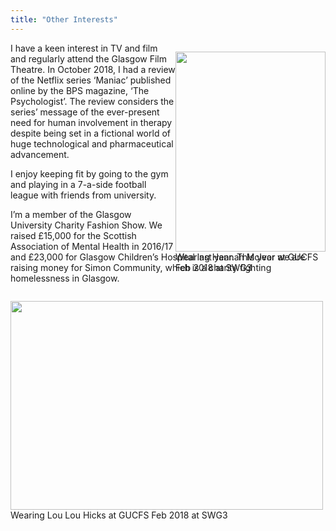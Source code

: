 ```yaml
---
title: "Other Interests"
---
```


<div style="float: right; height: 320px; width: 240px;">
  <img src="gucfs1.jpg" style="width: 100%;">
  Wearing Hannah McIvor at GUCFS Feb 2018 at SWG3
</div>

I have a keen interest in TV and film and regularly attend the Glasgow Film Theatre. In October 2018, I had a review of the Netflix series ‘Maniac’ published online by the BPS magazine, ‘The Psychologist’. The review considers the series’ message of the ever-present need for human involvement in therapy despite being set in a fictional world of huge technological and pharmaceutical advancement.

I enjoy keeping fit by going to the gym and playing in a 7-a-side football league with friends from university.

I’m a member of the Glasgow University Charity Fashion Show. We raised £15,000 for the Scottish Association of Mental Health in 2016/17 and £23,000 for Glasgow Children’s Hospital last year. This year we are raising money for Simon Community, which is a charity fighting homelessness in Glasgow.

<div style="float: left; height: 334px; width: 500px;">
  <img src="gucfs2.jpg" style="width: 100%;">
    Wearing Lou Lou Hicks at GUCFS Feb 2018 at SWG3
</div>
